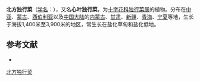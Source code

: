 {{Speciesbox
| name = 北方独行菜
| status = 
| status_system = 
| image =
| genus = Lepidium
| species = cordatum
| authority = Willd. ex Stev.
}}

'''北方独行菜'''（[[学名|学名]]：{{lang|la|''Lepidium cordatum''}}），又名'''心叶独行菜'''，为[[十字花科|十字花科]][[独行菜属|独行菜属]]的植物。分布在[[中亚|中亚]]、[[蒙古|蒙古]]、[[西伯利亚|西伯利亚]]以及[[中国大陆|中国大陆]]的[[内蒙古|内蒙古]]、[[甘肃|甘肃]]、[[新疆|新疆]]、[[青海|青海]]、[[宁夏|宁夏]]等地，生长于海拔1,400米至3,900米的地区，常生长在盐化草甸和盐化低地。

== 参考文献 ==
<div class="references-small">
* {{cite web| url =http://www.bioinfo.cn/db05/KmzwSpecies.php?action=view&id=6931| title =北方独行菜| work =《中国高等植物数据库全库》| publisher =中国科学院微生物研究所| author =昆明植物研究所| accessdate =2009-02-25| deadurl =yes| archiveurl =https://web.archive.org/web/20160305044856/http://www.bioinfo.cn/db05/KmzwSpecies.php?action=view&id=6931| archivedate =2016-03-05}}
</div>
{{Taxonbar|from=Q10903061}}

[[Category:独行菜属|北方独行菜]]


{{植物小作品}}